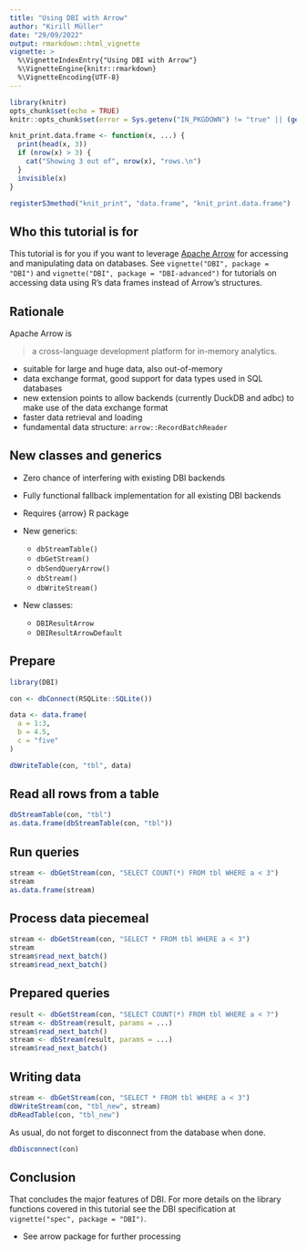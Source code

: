```yaml
---
title: "Using DBI with Arrow"
author: "Kirill Müller"
date: "29/09/2022"
output: rmarkdown::html_vignette
vignette: >
  %\VignetteIndexEntry{"Using DBI with Arrow"}
  %\VignetteEngine{knitr::rmarkdown}
  %\VignetteEncoding{UTF-8}
---
```


```r
library(knitr)
opts_chunk$set(echo = TRUE)
knitr::opts_chunk$set(error = Sys.getenv("IN_PKGDOWN") != "true" || (getRversion() < "3.5"))

knit_print.data.frame <- function(x, ...) {
  print(head(x, 3))
  if (nrow(x) > 3) {
    cat("Showing 3 out of", nrow(x), "rows.\n")
  }
  invisible(x)
}

registerS3method("knit_print", "data.frame", "knit_print.data.frame")
```

## Who this tutorial is for

This tutorial is for you if you want to leverage [Apache Arrow](https://arrow.apache.org/) for accessing and manipulating data on databases.
See `vignette("DBI", package = "DBI")` and `vignette("DBI", package = "DBI-advanced")` for tutorials on accessing data using R's data frames instead of Arrow's structures.

## Rationale

Apache Arrow is

> a cross-language development platform for in-memory analytics.

- suitable for large and huge data, also out-of-memory
- data exchange format, good support for data types used in SQL databases
- new extension points to allow backends (currently DuckDB and adbc) to make use of the data exchange format
- faster data retrieval and loading
- fundamental data structure: `arrow::RecordBatchReader`

## New classes and generics

- Zero chance of interfering with existing DBI backends
- Fully functional fallback implementation for all existing DBI backends
- Requires {arrow} R package

- New generics:
    - `dbStreamTable()`
    - `dbGetStream()`
    - `dbSendQueryArrow()`
    - `dbStream()`
    - `dbWriteStream()`

- New classes:
    - `DBIResultArrow`
    - `DBIResultArrowDefault`

## Prepare

```r
library(DBI)

con <- dbConnect(RSQLite::SQLite())

data <- data.frame(
  a = 1:3,
  b = 4.5,
  c = "five"
)

dbWriteTable(con, "tbl", data)
```

## Read all rows from a table

```r
dbStreamTable(con, "tbl")
as.data.frame(dbStreamTable(con, "tbl"))
```

## Run queries

```r
stream <- dbGetStream(con, "SELECT COUNT(*) FROM tbl WHERE a < 3")
stream
as.data.frame(stream)
```

## Process data piecemeal

```r
stream <- dbGetStream(con, "SELECT * FROM tbl WHERE a < 3")
stream
stream$read_next_batch()
stream$read_next_batch()
```

## Prepared queries

```r
result <- dbGetStream(con, "SELECT COUNT(*) FROM tbl WHERE a < ?")
stream <- dbStream(result, params = ...)
stream$read_next_batch()
stream <- dbStream(result, params = ...)
stream$read_next_batch()
```

## Writing data

```r
stream <- dbGetStream(con, "SELECT * FROM tbl WHERE a < 3")
dbWriteStream(con, "tbl_new", stream)
dbReadTable(con, "tbl_new")
```

As usual, do not forget to disconnect from the database when done.

```r
dbDisconnect(con)
```

## Conclusion

That concludes the major features of DBI.
For more details on the library functions covered in this tutorial see the DBI specification at `vignette("spec", package = "DBI")`.

- See arrow package for further processing
